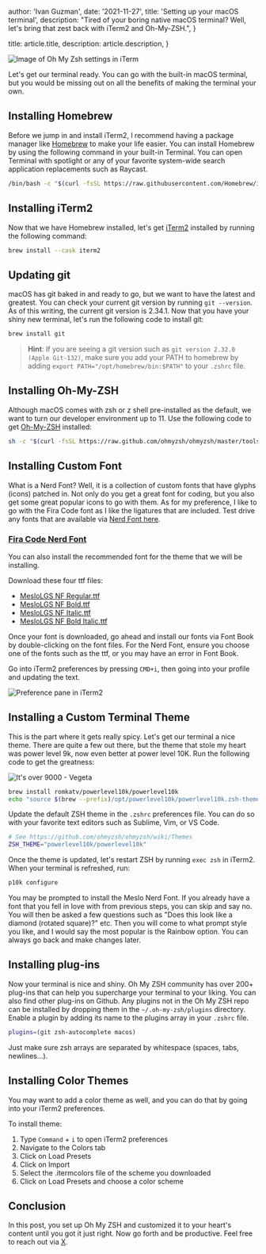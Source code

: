 
  author: 'Ivan Guzman',
  date: '2021-11-27',
  title: 'Setting up your macOS terminal',
  description:
    "Tired of your boring native macOS terminal? Well, let's bring that zest back with iTerm2 and Oh-My-ZSH.",
}

  title: article.title,
  description: article.description,
}


<Image src={ohMyZsh} alt="Image of Oh My Zsh settings in iTerm" />

Let's get our terminal ready. You can go with the built-in macOS terminal, but you would be missing out on all the benefits of making the terminal your own.

## Installing Homebrew

Before we jump in and install iTerm2, I recommend having a package manager like [Homebrew](https://brew.sh/) to make your life easier. You can install Homebrew by using the following command in your built-in Terminal. You can open Terminal with spotlight or any of your favorite system-wide search application replacements such as Raycast.

```bash
/bin/bash -c "$(curl -fsSL https://raw.githubusercontent.com/Homebrew/install/HEAD/install.sh)"
```

## Installing iTerm2

Now that we have Homebrew installed, let's get [iTerm2](https://iterm2.com/) installed by running the following command:

```bash
brew install --cask iterm2
```

## Updating git

macOS has git baked in and ready to go, but we want to have the latest and greatest. You can check your current git version by running `git --version`. As of this writing, the current git version is 2.34.1. Now that you have your shiny new terminal, let's run the following code to install git:

```bash
brew install git
```

> **Hint**: If you are seeing a git version such as `git version 2.32.0 (Apple Git-132)`, make sure you add your PATH to homebrew by adding `export PATH="/opt/homebrew/bin:$PATH"` to your `.zshrc` file.

## Installing Oh-My-ZSH

Although macOS comes with zsh or z shell pre-installed as the default, we want to turn our developer environment up to 11. Use the following code to get [Oh-My-ZSH](https://ohmyz.sh/) installed:

```bash
sh -c "$(curl -fsSL https://raw.github.com/ohmyzsh/ohmyzsh/master/tools/install.sh)"
```

## Installing Custom Font

What is a Nerd Font? Well, it is a collection of custom fonts that have glyphs (icons) patched in. Not only do you get a great font for coding, but you also get some great popular icons to go with them. As for my preference, I like to go with the Fira Code font as I like the ligatures that are included. Test drive any fonts that are available via [Nerd Font here](https://www.nerdfonts.com/font-downloads).

### [Fira Code Nerd Font](https://github.com/ryanoasis/nerd-fonts/releases/download/v2.1.0/FiraCode.zip)

You can also install the recommended font for the theme that we will be installing.

Download these four ttf files:

- [MesloLGS NF Regular.ttf](https://github.com/romkatv/powerlevel10k-media/raw/master/MesloLGS%20NF%20Regular.ttf)
- [MesloLGS NF Bold.ttf](https://github.com/romkatv/powerlevel10k-media/raw/master/MesloLGS%20NF%20Bold.ttf)
- [MesloLGS NF Italic.ttf](https://github.com/romkatv/powerlevel10k-media/raw/master/MesloLGS%20NF%20Italic.ttf)
- [MesloLGS NF Bold Italic.ttf](https://github.com/romkatv/powerlevel10k-media/raw/master/MesloLGS%20NF%20Bold%20Italic.ttf)

Once your font is downloaded, go ahead and install our fonts via Font Book by double-clicking on the font files. For the Nerd Font, ensure you choose one of the fonts such as the ttf, or you may have an error in Font Book.

Go into iTerm2 preferences by pressing `CMD+i`, then going into your profile and updating the text.

<Image src={preferencPane} alt="Preference pane in iTerm2" />

## Installing a Custom Terminal Theme

This is the part where it gets really spicy. Let's get our terminal a nice theme. There are quite a few out there, but the theme that stole my heart was power level 9k, now even better at power level 10K. Run the following code to get the greatness:

<Image src={over9000} alt="It's over 9000 - Vegeta" />

```bash
brew install romkatv/powerlevel10k/powerlevel10k
echo "source $(brew --prefix)/opt/powerlevel10k/powerlevel10k.zsh-theme" >>~/.zshrc
```

Update the default ZSH theme in the `.zshrc` preferences file. You can do so with your favorite text editors such as Sublime, Vim, or VS Code.

```bash
# See https://github.com/ohmyzsh/ohmyzsh/wiki/Themes
ZSH_THEME="powerlevel10k/powerlevel10k"
```

Once the theme is updated, let's restart ZSH by running `exec zsh` in iTerm2. When your terminal is refreshed, run:

```bash
p10k configure
```

You may be prompted to install the Meslo Nerd Font. If you already have a font that you fell in love with from previous steps, you can skip and say no. You will then be asked a few questions such as "Does this look like a diamond (rotated square)?" etc. Then you will come to what prompt style you like, and I would say the most popular is the Rainbow option. You can always go back and make changes later.

## Installing plug-ins

Now your terminal is nice and shiny. Oh My ZSH community has over 200+ plug-ins that can help you supercharge your terminal to your liking. You can also find other plug-ins on Github. Any plugins not in the Oh My ZSH repo can be installed by dropping them in the `~/.oh-my-zsh/plugins` directory. Enable a plugin by adding its name to the plugins array in your `.zshrc` file.

```bash
plugins=(git zsh-autocomplete macos)
```

Just make sure zsh arrays are separated by whitespace (spaces, tabs, newlines...).

## Installing Color Themes

You may want to add a color theme as well, and you can do that by going into your iTerm2 preferences.

To install theme:

1. Type `Command` + `i` to open iTerm2 preferences
2. Navigate to the Colors tab
3. Click on Load Presets
4. Click on Import
5. Select the .itermcolors file of the scheme you downloaded
6. Click on Load Presets and choose a color scheme

## Conclusion

In this post, you set up Oh My ZSH and customized it to your heart's content until you got it just right. Now go forth and be productive. Feel free to reach out via [X](https://x.com/inadequate_Dev).
